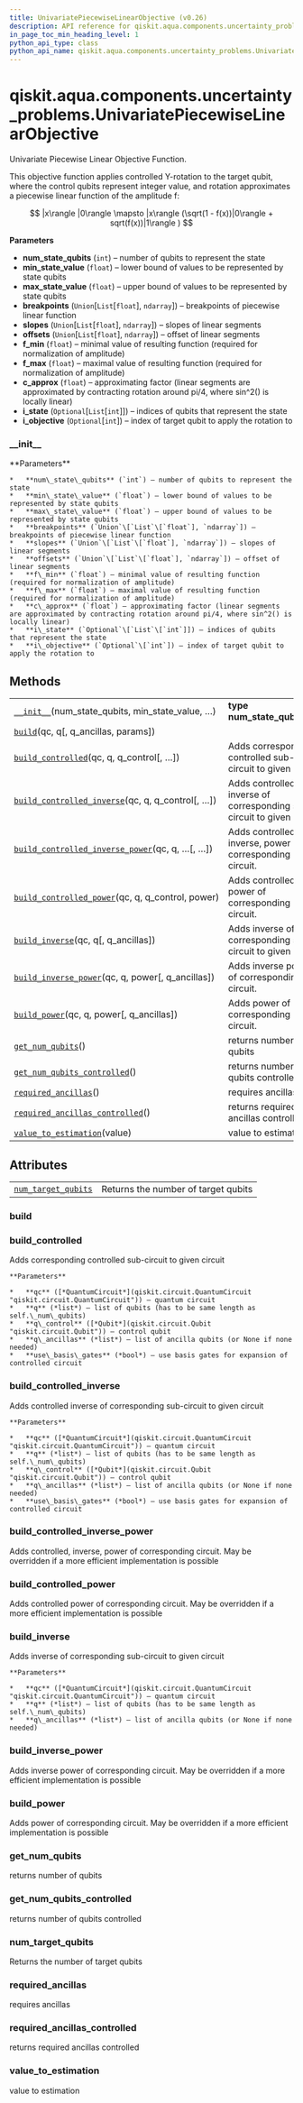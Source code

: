 ```yaml
---
title: UnivariatePiecewiseLinearObjective (v0.26)
description: API reference for qiskit.aqua.components.uncertainty_problems.UnivariatePiecewiseLinearObjective in qiskit v0.26
in_page_toc_min_heading_level: 1
python_api_type: class
python_api_name: qiskit.aqua.components.uncertainty_problems.UnivariatePiecewiseLinearObjective
---
```


<span id="qiskit-aqua-components-uncertainty-problems-univariatepiecewiselinearobjective" />

# qiskit.aqua.components.uncertainty\_problems.UnivariatePiecewiseLinearObjective

<Class id="qiskit.aqua.components.uncertainty_problems.UnivariatePiecewiseLinearObjective" isDedicatedPage={true} github="https://github.com/qiskit-community/qiskit-aqua/tree/stable/0.9/qiskit/aqua/components/uncertainty_problems/univariate_piecewise_linear_objective.py" signature="UnivariatePiecewiseLinearObjective(num_state_qubits, min_state_value, max_state_value, breakpoints, slopes, offsets, f_min, f_max, c_approx, i_state=None, i_objective=None)" modifiers="class">
  Univariate Piecewise Linear Objective Function.

  This objective function applies controlled Y-rotation to the target qubit, where the control qubits represent integer value, and rotation approximates a piecewise linear function of the amplitude f:

$$
|x\rangle |0\rangle \mapsto |x\rangle (\sqrt(1 - f(x))|0\rangle + sqrt(f(x))|1\rangle )
$$

  **Parameters**

  *   **num\_state\_qubits** (`int`) – number of qubits to represent the state
  *   **min\_state\_value** (`float`) – lower bound of values to be represented by state qubits
  *   **max\_state\_value** (`float`) – upper bound of values to be represented by state qubits
  *   **breakpoints** (`Union`\[`List`\[`float`], `ndarray`]) – breakpoints of piecewise linear function
  *   **slopes** (`Union`\[`List`\[`float`], `ndarray`]) – slopes of linear segments
  *   **offsets** (`Union`\[`List`\[`float`], `ndarray`]) – offset of linear segments
  *   **f\_min** (`float`) – minimal value of resulting function (required for normalization of amplitude)
  *   **f\_max** (`float`) – maximal value of resulting function (required for normalization of amplitude)
  *   **c\_approx** (`float`) – approximating factor (linear segments are approximated by contracting rotation around pi/4, where sin^2() is locally linear)
  *   **i\_state** (`Optional`\[`List`\[`int`]]) – indices of qubits that represent the state
  *   **i\_objective** (`Optional`\[`int`]) – index of target qubit to apply the rotation to

  ### \_\_init\_\_

  <Function id="qiskit.aqua.components.uncertainty_problems.UnivariatePiecewiseLinearObjective.__init__" signature="__init__(num_state_qubits, min_state_value, max_state_value, breakpoints, slopes, offsets, f_min, f_max, c_approx, i_state=None, i_objective=None)">
    **Parameters**

    *   **num\_state\_qubits** (`int`) – number of qubits to represent the state
    *   **min\_state\_value** (`float`) – lower bound of values to be represented by state qubits
    *   **max\_state\_value** (`float`) – upper bound of values to be represented by state qubits
    *   **breakpoints** (`Union`\[`List`\[`float`], `ndarray`]) – breakpoints of piecewise linear function
    *   **slopes** (`Union`\[`List`\[`float`], `ndarray`]) – slopes of linear segments
    *   **offsets** (`Union`\[`List`\[`float`], `ndarray`]) – offset of linear segments
    *   **f\_min** (`float`) – minimal value of resulting function (required for normalization of amplitude)
    *   **f\_max** (`float`) – maximal value of resulting function (required for normalization of amplitude)
    *   **c\_approx** (`float`) – approximating factor (linear segments are approximated by contracting rotation around pi/4, where sin^2() is locally linear)
    *   **i\_state** (`Optional`\[`List`\[`int`]]) – indices of qubits that represent the state
    *   **i\_objective** (`Optional`\[`int`]) – index of target qubit to apply the rotation to
  </Function>

  ## Methods

  |                                                                                                                                                                                                                                                                                    |                                                                       |
  | ---------------------------------------------------------------------------------------------------------------------------------------------------------------------------------------------------------------------------------------------------------------------------------- | --------------------------------------------------------------------- |
  | [`__init__`](#qiskit.aqua.components.uncertainty_problems.UnivariatePiecewiseLinearObjective.__init__ "qiskit.aqua.components.uncertainty_problems.UnivariatePiecewiseLinearObjective.__init__")(num\_state\_qubits, min\_state\_value, …)                                         | **type num\_state\_qubits**`int`                                      |
  | [`build`](#qiskit.aqua.components.uncertainty_problems.UnivariatePiecewiseLinearObjective.build "qiskit.aqua.components.uncertainty_problems.UnivariatePiecewiseLinearObjective.build")(qc, q\[, q\_ancillas, params])                                                             |                                                                       |
  | [`build_controlled`](#qiskit.aqua.components.uncertainty_problems.UnivariatePiecewiseLinearObjective.build_controlled "qiskit.aqua.components.uncertainty_problems.UnivariatePiecewiseLinearObjective.build_controlled")(qc, q, q\_control\[, …])                                  | Adds corresponding controlled sub-circuit to given circuit            |
  | [`build_controlled_inverse`](#qiskit.aqua.components.uncertainty_problems.UnivariatePiecewiseLinearObjective.build_controlled_inverse "qiskit.aqua.components.uncertainty_problems.UnivariatePiecewiseLinearObjective.build_controlled_inverse")(qc, q, q\_control\[, …])          | Adds controlled inverse of corresponding sub-circuit to given circuit |
  | [`build_controlled_inverse_power`](#qiskit.aqua.components.uncertainty_problems.UnivariatePiecewiseLinearObjective.build_controlled_inverse_power "qiskit.aqua.components.uncertainty_problems.UnivariatePiecewiseLinearObjective.build_controlled_inverse_power")(qc, q, …\[, …]) | Adds controlled, inverse, power of corresponding circuit.             |
  | [`build_controlled_power`](#qiskit.aqua.components.uncertainty_problems.UnivariatePiecewiseLinearObjective.build_controlled_power "qiskit.aqua.components.uncertainty_problems.UnivariatePiecewiseLinearObjective.build_controlled_power")(qc, q, q\_control, power)               | Adds controlled power of corresponding circuit.                       |
  | [`build_inverse`](#qiskit.aqua.components.uncertainty_problems.UnivariatePiecewiseLinearObjective.build_inverse "qiskit.aqua.components.uncertainty_problems.UnivariatePiecewiseLinearObjective.build_inverse")(qc, q\[, q\_ancillas])                                             | Adds inverse of corresponding sub-circuit to given circuit            |
  | [`build_inverse_power`](#qiskit.aqua.components.uncertainty_problems.UnivariatePiecewiseLinearObjective.build_inverse_power "qiskit.aqua.components.uncertainty_problems.UnivariatePiecewiseLinearObjective.build_inverse_power")(qc, q, power\[, q\_ancillas])                    | Adds inverse power of corresponding circuit.                          |
  | [`build_power`](#qiskit.aqua.components.uncertainty_problems.UnivariatePiecewiseLinearObjective.build_power "qiskit.aqua.components.uncertainty_problems.UnivariatePiecewiseLinearObjective.build_power")(qc, q, power\[, q\_ancillas])                                            | Adds power of corresponding circuit.                                  |
  | [`get_num_qubits`](#qiskit.aqua.components.uncertainty_problems.UnivariatePiecewiseLinearObjective.get_num_qubits "qiskit.aqua.components.uncertainty_problems.UnivariatePiecewiseLinearObjective.get_num_qubits")()                                                               | returns number of qubits                                              |
  | [`get_num_qubits_controlled`](#qiskit.aqua.components.uncertainty_problems.UnivariatePiecewiseLinearObjective.get_num_qubits_controlled "qiskit.aqua.components.uncertainty_problems.UnivariatePiecewiseLinearObjective.get_num_qubits_controlled")()                              | returns number of qubits controlled                                   |
  | [`required_ancillas`](#qiskit.aqua.components.uncertainty_problems.UnivariatePiecewiseLinearObjective.required_ancillas "qiskit.aqua.components.uncertainty_problems.UnivariatePiecewiseLinearObjective.required_ancillas")()                                                      | requires ancillas                                                     |
  | [`required_ancillas_controlled`](#qiskit.aqua.components.uncertainty_problems.UnivariatePiecewiseLinearObjective.required_ancillas_controlled "qiskit.aqua.components.uncertainty_problems.UnivariatePiecewiseLinearObjective.required_ancillas_controlled")()                     | returns required ancillas controlled                                  |
  | [`value_to_estimation`](#qiskit.aqua.components.uncertainty_problems.UnivariatePiecewiseLinearObjective.value_to_estimation "qiskit.aqua.components.uncertainty_problems.UnivariatePiecewiseLinearObjective.value_to_estimation")(value)                                           | value to estimation                                                   |

  ## Attributes

  |                                                                                                                                                                                                                             |                                     |
  | --------------------------------------------------------------------------------------------------------------------------------------------------------------------------------------------------------------------------- | ----------------------------------- |
  | [`num_target_qubits`](#qiskit.aqua.components.uncertainty_problems.UnivariatePiecewiseLinearObjective.num_target_qubits "qiskit.aqua.components.uncertainty_problems.UnivariatePiecewiseLinearObjective.num_target_qubits") | Returns the number of target qubits |

  ### build

  <Function id="qiskit.aqua.components.uncertainty_problems.UnivariatePiecewiseLinearObjective.build" signature="build(qc, q, q_ancillas=None, params=None)" />

  ### build\_controlled

  <Function id="qiskit.aqua.components.uncertainty_problems.UnivariatePiecewiseLinearObjective.build_controlled" signature="build_controlled(qc, q, q_control, q_ancillas=None, use_basis_gates=True)">
    Adds corresponding controlled sub-circuit to given circuit

    **Parameters**

    *   **qc** ([*QuantumCircuit*](qiskit.circuit.QuantumCircuit "qiskit.circuit.QuantumCircuit")) – quantum circuit
    *   **q** (*list*) – list of qubits (has to be same length as self.\_num\_qubits)
    *   **q\_control** ([*Qubit*](qiskit.circuit.Qubit "qiskit.circuit.Qubit")) – control qubit
    *   **q\_ancillas** (*list*) – list of ancilla qubits (or None if none needed)
    *   **use\_basis\_gates** (*bool*) – use basis gates for expansion of controlled circuit
  </Function>

  ### build\_controlled\_inverse

  <Function id="qiskit.aqua.components.uncertainty_problems.UnivariatePiecewiseLinearObjective.build_controlled_inverse" signature="build_controlled_inverse(qc, q, q_control, q_ancillas=None, use_basis_gates=True)">
    Adds controlled inverse of corresponding sub-circuit to given circuit

    **Parameters**

    *   **qc** ([*QuantumCircuit*](qiskit.circuit.QuantumCircuit "qiskit.circuit.QuantumCircuit")) – quantum circuit
    *   **q** (*list*) – list of qubits (has to be same length as self.\_num\_qubits)
    *   **q\_control** ([*Qubit*](qiskit.circuit.Qubit "qiskit.circuit.Qubit")) – control qubit
    *   **q\_ancillas** (*list*) – list of ancilla qubits (or None if none needed)
    *   **use\_basis\_gates** (*bool*) – use basis gates for expansion of controlled circuit
  </Function>

  ### build\_controlled\_inverse\_power

  <Function id="qiskit.aqua.components.uncertainty_problems.UnivariatePiecewiseLinearObjective.build_controlled_inverse_power" signature="build_controlled_inverse_power(qc, q, q_control, power, q_ancillas=None, use_basis_gates=True)">
    Adds controlled, inverse, power of corresponding circuit. May be overridden if a more efficient implementation is possible
  </Function>

  ### build\_controlled\_power

  <Function id="qiskit.aqua.components.uncertainty_problems.UnivariatePiecewiseLinearObjective.build_controlled_power" signature="build_controlled_power(qc, q, q_control, power, q_ancillas=None, use_basis_gates=True)">
    Adds controlled power of corresponding circuit. May be overridden if a more efficient implementation is possible
  </Function>

  ### build\_inverse

  <Function id="qiskit.aqua.components.uncertainty_problems.UnivariatePiecewiseLinearObjective.build_inverse" signature="build_inverse(qc, q, q_ancillas=None)">
    Adds inverse of corresponding sub-circuit to given circuit

    **Parameters**

    *   **qc** ([*QuantumCircuit*](qiskit.circuit.QuantumCircuit "qiskit.circuit.QuantumCircuit")) – quantum circuit
    *   **q** (*list*) – list of qubits (has to be same length as self.\_num\_qubits)
    *   **q\_ancillas** (*list*) – list of ancilla qubits (or None if none needed)
  </Function>

  ### build\_inverse\_power

  <Function id="qiskit.aqua.components.uncertainty_problems.UnivariatePiecewiseLinearObjective.build_inverse_power" signature="build_inverse_power(qc, q, power, q_ancillas=None)">
    Adds inverse power of corresponding circuit. May be overridden if a more efficient implementation is possible
  </Function>

  ### build\_power

  <Function id="qiskit.aqua.components.uncertainty_problems.UnivariatePiecewiseLinearObjective.build_power" signature="build_power(qc, q, power, q_ancillas=None)">
    Adds power of corresponding circuit. May be overridden if a more efficient implementation is possible
  </Function>

  ### get\_num\_qubits

  <Function id="qiskit.aqua.components.uncertainty_problems.UnivariatePiecewiseLinearObjective.get_num_qubits" signature="get_num_qubits()">
    returns number of qubits
  </Function>

  ### get\_num\_qubits\_controlled

  <Function id="qiskit.aqua.components.uncertainty_problems.UnivariatePiecewiseLinearObjective.get_num_qubits_controlled" signature="get_num_qubits_controlled()">
    returns number of qubits controlled
  </Function>

  ### num\_target\_qubits

  <Attribute id="qiskit.aqua.components.uncertainty_problems.UnivariatePiecewiseLinearObjective.num_target_qubits">
    Returns the number of target qubits
  </Attribute>

  ### required\_ancillas

  <Function id="qiskit.aqua.components.uncertainty_problems.UnivariatePiecewiseLinearObjective.required_ancillas" signature="required_ancillas()">
    requires ancillas
  </Function>

  ### required\_ancillas\_controlled

  <Function id="qiskit.aqua.components.uncertainty_problems.UnivariatePiecewiseLinearObjective.required_ancillas_controlled" signature="required_ancillas_controlled()">
    returns required ancillas controlled
  </Function>

  ### value\_to\_estimation

  <Function id="qiskit.aqua.components.uncertainty_problems.UnivariatePiecewiseLinearObjective.value_to_estimation" signature="value_to_estimation(value)">
    value to estimation
  </Function>
</Class>

